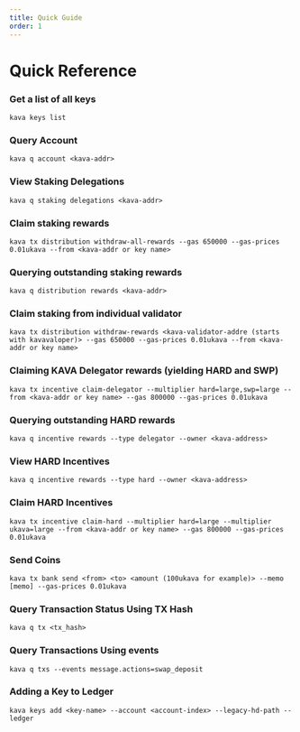 ```yaml
---
title: Quick Guide
order: 1
---
```


# Quick Reference

### Get a list of all keys

```
kava keys list
```

### Query Account

```
kava q account <kava-addr>
```

### View Staking Delegations

```
kava q staking delegations <kava-addr>
```

### Claim staking rewards

```
kava tx distribution withdraw-all-rewards --gas 650000 --gas-prices 0.01ukava --from <kava-addr or key name>
```

### Querying outstanding staking rewards

```
kava q distribution rewards <kava-addr>
```

### Claim staking from individual validator

```
kava tx distribution withdraw-rewards <kava-validator-addre (starts with kavavaloper)> --gas 650000 --gas-prices 0.01ukava --from <kava-addr or key name>
```

### Claiming KAVA Delegator rewards (yielding HARD and SWP)

```
kava tx incentive claim-delegator --multiplier hard=large,swp=large --from <kava-addr or key name> --gas 800000 --gas-prices 0.01ukava
```

### Querying outstanding HARD rewards

```
kava q incentive rewards --type delegator --owner <kava-address>
```

### View HARD Incentives

```
kava q incentive rewards --type hard --owner <kava-address>
```

### Claim HARD Incentives

```
kava tx incentive claim-hard --multiplier hard=large --multiplier ukava=large --from <kava-addr or key name> --gas 800000 --gas-prices 0.01ukava
```

### Send Coins

```
kava tx bank send <from> <to> <amount (100ukava for example)> --memo [memo] --gas-prices 0.01ukava
```

### Query Transaction Status Using TX Hash

```
kava q tx <tx_hash>
```

### Query Transactions Using events

```
kava q txs --events message.actions=swap_deposit
```

### Adding a Key to Ledger

```
kava keys add <key-name> --account <account-index> --legacy-hd-path --ledger
```
